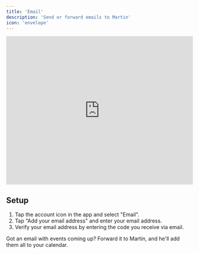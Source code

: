 ```yaml
---
title: 'Email'
description: 'Send or forward emails to Martin'
icon: 'envelope'
---
```


<iframe
  width="100%"
  height="400"
  src="https://www.youtube.com/embed/P0MZp20gK3w?si=0sbkrXsyhuQUgsZQ"
  title="YouTube video player"
  frameborder="0"
  allow="accelerometer; autoplay; clipboard-write; encrypted-media; gyroscope; picture-in-picture"
  allowfullscreen
  ></iframe>

## Setup

1. Tap the account icon in the app and select "Email".
2. Tap "Add your email address" and enter your email address.
3. Verify your email address by entering the code you receive via email.

<Tip>
    Got an email with events coming up? Forward it to Martin, and he'll add them all to your calendar.
</Tip>